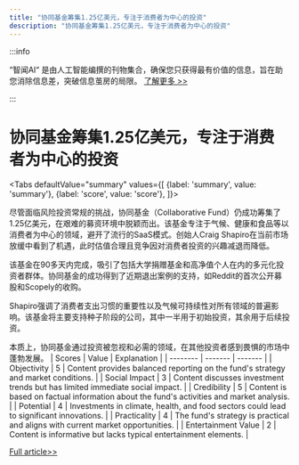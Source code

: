 ```yaml
---
title: "协同基金筹集1.25亿美元，专注于消费者为中心的投资"
description: "协同基金筹集1.25亿美元，专注于消费者为中心的投资"
---
```



:::info

“智闻AI“ 是由人工智能编撰的刊物集合，确保您只获得最有价值的信息，旨在助您消除信息差，突破信息茧房的局限。  [了解更多 >>](/zh-Hans/docs/guides)

:::

# 协同基金筹集1.25亿美元，专注于消费者为中心的投资


<Tabs
	defaultValue="summary"
	values={[
	{label: 'summary', value: 'summary'},
	{label: 'score', value: 'score'},
]}>
<TabItem value="summary">


尽管面临风险投资常规的挑战，协同基金（Collaborative Fund）仍成功筹集了1.25亿美元，在艰难的募资环境中脱颖而出。该基金专注于气候、健康和食品等以消费者为中心的领域，避开了流行的SaaS模式。创始人Craig Shapiro在当前市场放缓中看到了机遇，此时估值合理且竞争因对消费者投资的兴趣减退而降低。

该基金在90多天内完成，吸引了包括大学捐赠基金和高净值个人在内的多元化投资者群体。协同基金的成功得到了近期退出案例的支持，如Reddit的首次公开募股和Scopely的收购。

Shapiro强调了消费者支出习惯的重要性以及气候可持续性对所有领域的普遍影响。该基金将主要支持种子阶段的公司，其中一半用于初始投资，其余用于后续投资。

本质上，协同基金通过投资被忽视和必需的领域，在其他投资者感到畏惧的市场中蓬勃发展。
</TabItem>
<TabItem value="score">
	| Scores     | Value   | Explanation |
	| -------- | ------- | ------- |
	| Objectivity  | 5    | Content provides balanced reporting on the fund's strategy and market conditions.    |
	| Social Impact | 3     | Content discusses investment trends but has limited immediate social impact.    |
	| Credibility    | 5    | Content is based on factual information about the fund's activities and market analysis.    |
	| Potential    | 4    | Investments in climate, health, and food sectors could lead to significant innovations.    |
	| Practicality    | 4    | The fund's strategy is practical and aligns with current market opportunities.    |
	| Entertainment Value    | 2    | Content is informative but lacks typical entertainment elements.    |
</TabItem>
</Tabs>

[Full article>>](https://techcrunch.com/2024/06/10/after-hits-like-reddit-and-scopley-collaborative-fund-easily-raised-a-125m-fund-to-tackle-climate-health-and-food/)
